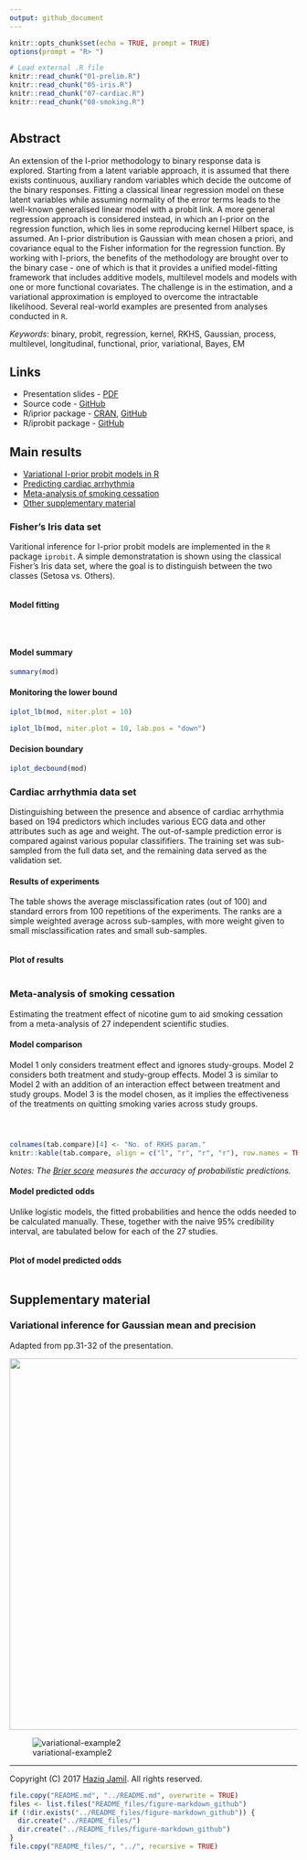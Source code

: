 ```yaml
---
output: github_document
---
```


```r
knitr::opts_chunk$set(echo = TRUE, prompt = TRUE)
options(prompt = "R> ")

# Load external .R file
knitr::read_chunk("01-prelim.R")
knitr::read_chunk("05-iris.R")
knitr::read_chunk("07-cardiac.R")
knitr::read_chunk("08-smoking.R")
```
```r
```

## Abstract

An extension of the I-prior methodology to binary response data is explored. Starting from a latent variable approach, it is assumed that there exists continuous, auxiliary random variables which decide the outcome of the binary responses. Fitting a classical linear regression model on these latent variables while assuming normality of the error terms leads to the well-known generalised linear model with a probit link. A more general regression approach is considered instead, in which an I-prior on the regression function, which lies in some reproducing kernel Hilbert space, is assumed. An I-prior distribution is Gaussian with mean chosen a priori, and covariance equal to the Fisher information for the regression function. By working with I-priors, the benefits of the methodology are brought over to the binary case - one of which is that it provides a unified model-fitting framework that includes additive models, multilevel models and models with one or more functional covariates. The challenge is in the estimation, and a variational approximation is employed to overcome the intractable likelihood. Several real-world examples are presented from analyses conducted in `R`.

*Keywords*: binary, probit, regression, kernel, RKHS, Gaussian, process, multilevel, longitudinal, functional, prior, variational, Bayes, EM

## Links

- Presentation slides - [PDF](http://phd3.haziqj.ml/phd-presentation-3-handout.pdf)
- Source code - [GitHub](https://github.com/haziqjamil/phd-presentation-3)
- R/iprior package - [CRAN](https://cran.r-project.org/package=iprior), [GitHub](https://github.com/haziqjamil/iprior)
- R/iprobit package - [GitHub](https://github.com/haziqjamil/iprobit)

## Main results

- [Variational I-prior probit models in R](#fishers-iris-data-set)
- [Predicting cardiac arrhythmia](#cardiac-arrhythmia-data-set)
- [Meta-analysis of smoking cessation](#meta-analysis-of-smoking-cessation)
- [Other supplementary material](#supplementary-material)

### Fisher's Iris data set

Varitional inference for I-prior probit models are implemented in the `R` package `iprobit`. A simple demonstratation is shown using the classical Fisher's Iris data set, where the goal is to distinguish between the two classes (Setosa vs. Others).

```r
```

#### Model fitting

```r
```
```r
```
```r
```

#### Model summary

```r
summary(mod)
```

#### Monitoring the lower bound

```r
iplot_lb(mod, niter.plot = 10)
```
```r
iplot_lb(mod, niter.plot = 10, lab.pos = "down")
```

#### Decision boundary

```r
iplot_decbound(mod)
```

### Cardiac arrhythmia data set 

Distinguishing between the presence and absence of cardiac arrhythmia based on 194 predictors which includes various ECG data and other attributes such as age and weight. The out-of-sample prediction error is compared against various popular classififiers. The training set was sub-sampled from the full data set, and the remaining data served as the validation set.

#### Results of experiments

The table shows the average misclassification rates (out of 100) and standard errors from 100 repetitions of the experiments. The ranks are a simple weighted average across sub-samples, with more weight given to small misclassification rates and small sub-samples.

```r
```

#### Plot of results

```r
```

### Meta-analysis of smoking cessation 

Estimating the treatment effect of nicotine gum to aid smoking cessation from a meta-analysis of 27 independent scientific studies.

#### Model comparison

Model 1 only considers treatment effect and ignores study-groups. Model 2 considers both treatment and study-group effects. Model 3 is similar to Model 2 with an addition of an interaction effect between treatment and study groups. Model 3 is the model chosen, as it implies the effectiveness of the treatments on quitting smoking varies across study groups.

```r
```

```r
```

```r
```

```r
colnames(tab.compare)[4] <- "No. of RKHS param."
knitr::kable(tab.compare, align = c("l", "r", "r", "r"), row.names = TRUE)
```

*Notes: The [Brier score](https://en.wikipedia.org/wiki/Brier_score) measures the accuracy of probabilistic predictions.*

#### Model predicted odds 

Unlike logistic models, the fitted probabilities and hence the odds needed to be calculated manually. These, together with the naive 95% credibility interval, are tabulated below for each of the 27 studies.

```r
```

#### Plot of model predicted odds

```r
```

## Supplementary material

### Variational inference for Gaussian mean and precision

Adapted from pp.31-32 of the presentation.

<img src="figure/var-ex.png" width="650">
<!-- ![variational-example1](figure/var-ex.png) -->

![variational-example2](figure/animation.gif)

***

Copyright (C) 2017 [Haziq Jamil](http://haziqj.ml). All rights reserved.

```r
file.copy("README.md", "../README.md", overwrite = TRUE)
files <- list.files("README_files/figure-markdown_github")
if (!dir.exists("../README_files/figure-markdown_github")) {
  dir.create("../README_files/")
  dir.create("../README_files/figure-markdown_github")
}
file.copy("README_files/", "../", recursive = TRUE)
```
